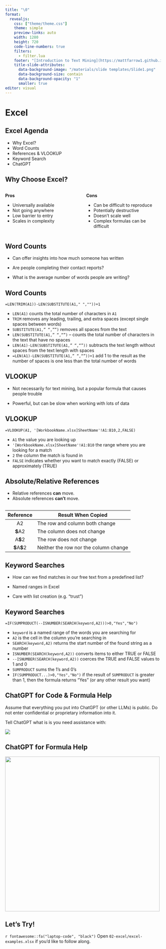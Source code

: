 ```yaml
---
title: "\0"
format: 
  revealjs:
    css: ["theme/theme.css"]
    theme: simple
    preview-links: auto
    width: 1280
    height: 720
    code-line-numbers: true
    filters: 
      - filter.lua
    footer: "[Introduction to Text Mining](https://mattfarrow1.github.io/apra-intro-to-text-mining/)"
    title-slide-attributes:
      data-background-image: "/materials/slide templates/Slide1.png"
      data-background-size: contain
      data-background-opacity: "1"
      smaller: true
editor: visual
---
```


# Excel {background-image="/materials/slide templates/Slide3.png" background-size="contain"}

## Excel Agenda

-   Why Excel?
-   Word Counts
-   References & VLOOKUP
-   Keyword Search
-   ChatGPT

## Why Choose Excel?

::: columns
::: {.column width="50%"}
**Pros**

-   Universally available
-   Not going anywhere
-   Low barrier to entry
-   Scales in complexity
:::

::: {.column width="50%"}
**Cons**

-   Can be difficult to reproduce
-   Potentially destructive
-   Doesn't scale well
-   Complex formulas can be difficult
:::
:::

## Word Counts

-   Can offer insights into how much someone has written

-   Are people completing their contact reports?

-   What is the average number of words people are writing?

## Word Counts {.smaller}

`=LEN(TRIM(A1))-LEN(SUBSTITUTE(A1," ",""))+1`

-   `LEN(A1)` counts the total number of characters in `A1`
-   `TRIM` removes any leading, trailing, and extra spaces (except single spaces between words)
-   `SUBSTITUTE(A1,” “,””)` removes all spaces from the text
-   `LEN(SUBSTITUTE(A1,” “,“”)` -- counts the total number of characters in the text that have no spaces
-   `LEN(A1)-LEN(SUBSTITUTE(A1,” “,“”))` subtracts the text length without spaces from the text length with spaces
-   `=LEN(A1)-LEN(SUBSTITUTE(A1,” “,“”))+1` add 1 to the result as the number of spaces is one less than the total number of words

## VLOOKUP {.smaller}

-   Not necessarily for text mining, but a popular formula that causes people trouble

-   Powerful, but can be slow when working with lots of data

## VLOOKUP

`=VLOOKUP(A1, '[WorkbookName.xlsx]SheetName'!A1:B10,2,FALSE)`

-   `A1` the value you are looking up
-   `'[WorkbookName.xlsx]SheetName'!A1:B10` the range where you are looking for a match
-   `2` the column the match is found in
-   `FALSE` indicates whether you want to match exactly (FALSE) or approximately (TRUE)

## Absolute/Relative References {.smaller}

-   Relative references **can** move.
-   Absolute references **can't** move.

```r

```

|   Reference    | Result When Copied                    |
|:--------------:|---------------------------------------|
|       A2       | The row and column both change        |
|    **\$**A2    | The column does not change            |
|    A**\$**2    | The row does not change               |
| **\$**A**\$**2 | Neither the row nor the column change |

## Keyword Searches {.smaller}

-   How can we find matches in our free text from a predefined list?

-   Named ranges in Excel

-   Care with list creation (e.g. "trust")

## Keyword Searches  {.smaller}

`=IF(SUMPRODUCT(--ISNUMBER(SEARCH(keyword,A2)))>0,"Yes","No")`

-   `keyword` is a named range of the words you are searching for
-   `A2` is the cell in the column you're searching in
-   `SEARCH(keyword,A2)` returns the start number of the found string as a number
-   `ISNUMBER(SEARCH(keyword,A2))` converts items to either TRUE or FALSE
-   `--ISNUMBER(SEARCH(keyword,A2))` coerces the TRUE and FALSE values to 1 and 0
-   `SUMPRODUCT` sums the 1's and 0's
-   `IF(SUMPRODUCT...)>0,"Yes","No")` if the result of `SUMPRODUCT` is greater than 1, then the formula returns "Yes" (or any other result you want)

## ChatGPT for Code & Formula Help

::: callout-warning
Assume that everything you put into ChatGPT (or other LLMs) is public. Do not enter confidential or proprietary information into it.
:::

Tell ChatGPT what is is you need assistance with:

![](images/chatgpt-excel-1.png){fig-align="center"}

## ChatGPT for Formula Help

![](images/chatgpt-excel-2.png){fig-align="center" height="500"}

## Let's Try!

`r fontawesome::fa("laptop-code", "black")` Open `02-excel/excel-examples.xlsx` if you'd like to follow along.
